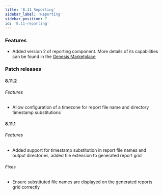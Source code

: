 ```yaml
---
title: '8.11 Reporting'
sidebar_label: 'Reporting'
sidebar_position: 7
id: '8.11-reporting'
---
```


### Features

* Added version 2 of reporting component. More details of its capabilities can be found in the [Genesis Marketplace](https://genesis.global/marketplace/reporting/)

### Patch releases

#### 8.11.2

###### Features

* Allow configuration of a timezone for report file name and directory timestamp substitutions 

#### 8.11.1

###### Features

* Added support for timestamp substitution in report file names and output directories, added file extension to generated report grid 

###### Fixes

* Ensure substituted file names are displayed on the generated reports grid correctly

